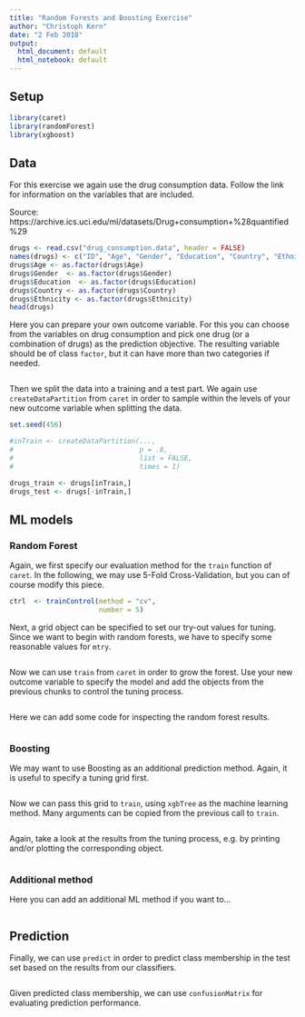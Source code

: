 ---
title: "Random Forests and Boosting Exercise"
author: "Christoph Kern"
date: "2 Feb 2018"
output:
  html_document: default
  html_notebook: default
---

## Setup

```{r results='hide', message=FALSE, warning=FALSE}
library(caret)
library(randomForest)
library(xgboost)
```

## Data

For this exercise we again use the drug consumption data. Follow the link for information on the variables that are included.

Source: https://archive.ics.uci.edu/ml/datasets/Drug+consumption+%28quantified%29

```{r}
drugs <- read.csv("drug_consumption.data", header = FALSE)
names(drugs) <- c("ID", "Age", "Gender", "Education", "Country", "Ethnicity", "Neuroticism", "Extraversion", "Openness", "Agreeableness", "Conscientiousness", "Impulsive", "SS", "Alcohol", "Amphet", "Amyl", "Benzos", "Caff", "Cannabis", "Choc", "Coke", "Crack", "Ecstasy", "Heroin", "Ketamine", "Legalh", "LSD", "Meth", "Mushrooms", "Nicotine", "Semer", "VSA")
drugs$Age <- as.factor(drugs$Age)
drugs$Gender  <- as.factor(drugs$Gender)
drugs$Education  <- as.factor(drugs$Education)
drugs$Country <- as.factor(drugs$Country)
drugs$Ethnicity <- as.factor(drugs$Ethnicity)
head(drugs)
```

Here you can prepare your own outcome variable. For this you can choose from the variables on drug consumption and pick one drug (or a combination of drugs) as the prediction objective. The resulting variable should be of class `factor`, but it can have more than two categories if needed.

```{r}



```

Then we split the data into a training and a test part. We again use `createDataPartition` from `caret` in order to sample within the levels of your new outcome variable when splitting the data.

```{r}
set.seed(456)

#inTrain <- createDataPartition(..., 
#                               p = .8, 
#                               list = FALSE, 
#                               times = 1)

drugs_train <- drugs[inTrain,]
drugs_test <- drugs[-inTrain,]
```

## ML models

### Random Forest

Again, we first specify our evaluation method for the `train` function of `caret`. In the following, we may use 5-Fold Cross-Validation, but you can of course modify this piece.

```{r}
ctrl  <- trainControl(method = "cv",
                      number = 5)
```

Next, a grid object can be specified to set our try-out values for tuning. Since we want to begin with random forests, we have to specify some reasonable values for `mtry`.

```{r}



```

Now we can use `train` from `caret` in order to grow the forest. Use your new outcome variable to specify the model and add the objects from the previous chunks to control the tuning process.

```{r}



```

Here we can add some code for inspecting the random forest results.

```{r}



```

### Boosting

We may want to use Boosting as an additional prediction method. Again, it is useful to specify a tuning grid first.

```{r}



```
 
Now we can pass this grid to `train`, using `xgbTree` as the machine learning method. Many arguments can be copied from the previous call to `train`.

```{r}



```

Again, take a look at the results from the tuning process, e.g. by printing and/or plotting the corresponding object.

```{r}



```

### Additional method

Here you can add an additional ML method if you want to...

```{r}



```

## Prediction

Finally, we can use `predict` in order to predict class membership in the test set based on the results from our classifiers.

```{r}



```

Given predicted class membership, we can use `confusionMatrix` for evaluating prediction performance.

```{r}



```
